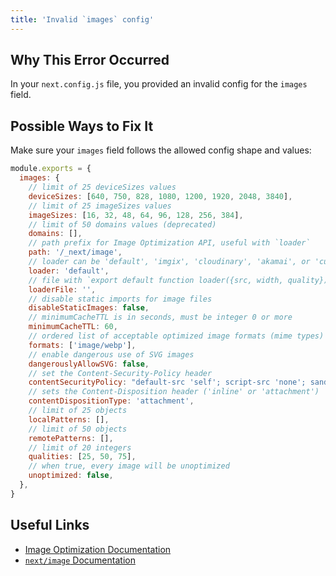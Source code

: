 ```yaml
---
title: 'Invalid `images` config'
---
```


## Why This Error Occurred

In your `next.config.js` file, you provided an invalid config for the `images` field.

## Possible Ways to Fix It

Make sure your `images` field follows the allowed config shape and values:

```js filename="next.config.js"
module.exports = {
  images: {
    // limit of 25 deviceSizes values
    deviceSizes: [640, 750, 828, 1080, 1200, 1920, 2048, 3840],
    // limit of 25 imageSizes values
    imageSizes: [16, 32, 48, 64, 96, 128, 256, 384],
    // limit of 50 domains values (deprecated)
    domains: [],
    // path prefix for Image Optimization API, useful with `loader`
    path: '/_next/image',
    // loader can be 'default', 'imgix', 'cloudinary', 'akamai', or 'custom'
    loader: 'default',
    // file with `export default function loader({src, width, quality})`
    loaderFile: '',
    // disable static imports for image files
    disableStaticImages: false,
    // minimumCacheTTL is in seconds, must be integer 0 or more
    minimumCacheTTL: 60,
    // ordered list of acceptable optimized image formats (mime types)
    formats: ['image/webp'],
    // enable dangerous use of SVG images
    dangerouslyAllowSVG: false,
    // set the Content-Security-Policy header
    contentSecurityPolicy: "default-src 'self'; script-src 'none'; sandbox;",
    // sets the Content-Disposition header ('inline' or 'attachment')
    contentDispositionType: 'attachment',
    // limit of 25 objects
    localPatterns: [],
    // limit of 50 objects
    remotePatterns: [],
    // limit of 20 integers
    qualities: [25, 50, 75],
    // when true, every image will be unoptimized
    unoptimized: false,
  },
}
```

## Useful Links

- [Image Optimization Documentation](/docs/pages/api-reference/components/image)
- [`next/image` Documentation](/docs/pages/api-reference/components/image)
